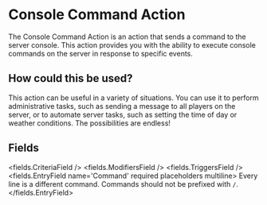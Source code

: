 
# Console Command Action 

The Console Command Action is an action that sends a command to the server console. This action provides you with the ability to execute console commands on the server in response to specific events.

## How could this be used?

This action can be useful in a variety of situations. You can use it to perform administrative tasks, such as sending a message to all players on the server, or to automate server tasks, such as setting the time of day or weather conditions. The possibilities are endless!


## Fields

<fields.CriteriaField />
<fields.ModifiersField />
<fields.TriggersField />
<fields.EntryField name='Command' required placeholders multiline>
     Every line is a different command. Commands should not be prefixed with <code>/</code>.
</fields.EntryField>
